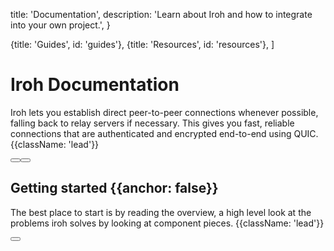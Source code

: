 
  title: 'Documentation',
  description:
    'Learn about Iroh and how to integrate into your own project.',
}

  {title: 'Guides', id: 'guides'},
  {title: 'Resources', id: 'resources'},
]

<HeroPattern />

# Iroh Documentation

Iroh lets you establish direct peer-to-peer connections whenever possible, falling back to relay servers if necessary.
This gives you fast, reliable connections that are authenticated and encrypted end-to-end using QUIC. {{className: 'lead'}}

<div className="not-prose in-prose">
  <div className="mb-16 mt-6 flex gap-3">
    <Button href="/docs/quickstart" arrow="right" children="Quickstart" />
    <Button href="/docs/install" variant="outline" children="Install" />
  </div>
</div>

## Getting started {{anchor: false}}

The best place to start is by reading the overview, a high level look at the problems iroh solves by looking at component pieces. {{className: 'lead'}}

<div className="not-prose in-prose">
  <Button
    href="/overview"
    variant="text"
    arrow="right"
    children="Read the Overview"
  />
</div>

<Guides />

<Resources>
  <Resource
    href='/docs/sdks'
    name='SDKs'
    description='Iroh ships with SDKs for numerous languages and platforms'
    icon='ArchiveBoxIcon'
    pattern={{ y: -6, squares: [[-1, 2], [1, 3]] }}
  />
  <Resource
    href='/docs/examples/todos'
    name='Todos Example'
    description='See iroh in the classic TODO app example, with a CLI & desktop GUI'
    icon='UserIcon'
    pattern={{ y: 16, squares:[[0, 1],[1, 3]] }}
  />
</Resources>
